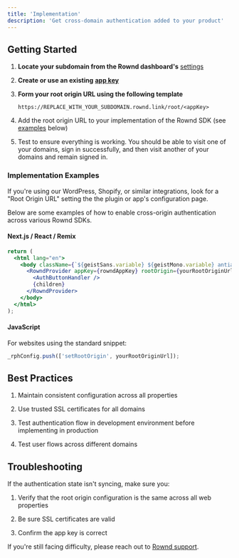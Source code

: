 ```yaml
---
title: 'Implementation'
description: 'Get cross-domain authentication added to your product'
---
```


## Getting Started

1. **Locate your subdomain from the Rownd dashboard's** [settings](/configuration/mobile)

2. **Create or use an existing** [**app key**](/configuration/app-credentials)

3. **Form your root origin URL using the following template**
   ```
   https://REPLACE_WITH_YOUR_SUBDOMAIN.rownd.link/root/<appKey>
   ```

4. Add the root origin URL to your implementation of the Rownd SDK (see [examples](#implementation-examples) below)

5. Test to ensure everything is working. You should be able to visit one of your domains, sign in successfully, and then visit another of your domains and remain signed in.

### Implementation Examples

If you're using our WordPress, Shopify, or similar integrations, look for a "Root Origin URL" setting the the plugin or app's configuration page.

Below are some examples of how to enable cross-origin authentication across various Rownd SDKs.

#### Next.js / React / Remix

```jsx
return (
  <html lang="en">
    <body className={`${geistSans.variable} ${geistMono.variable} antialiased`}>
      <RowndProvider appKey={rowndAppKey} rootOrigin={yourRootOriginUrl}>
        <AuthButtonHandler />
        {children}
      </RowndProvider>
    </body>
  </html>
);
```

#### JavaScript

For websites using the standard snippet:

```javascript
_rphConfig.push(['setRootOrigin', yourRootOriginUrl]);
```

## Best Practices

1. Maintain consistent configuration across all properties

2. Use trusted SSL certificates for all domains

3. Test authentication flow in development environment before implementing in production

4. Test user flows across different domains

## Troubleshooting

If the authentication state isn't syncing, make sure you:

1. Verify that the root origin configuration is the same across all web properties

2. Be sure SSL certificates are valid

3. Confirm the app key is correct

If you're still facing difficulty, please reach out to [Rownd support](mailto:support@rownd.io?subject=Cross-domain%20auth%20not%20working).
